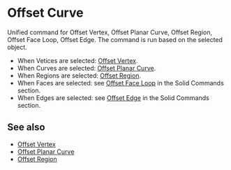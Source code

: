 
# Offset Curve

<Reference shortcut="O" command="Offset Curve" button="Right of Command Bar" />

Unified command for Offset Vertex, Offset Planar Curve, Offset Region, Offset Face Loop, Offset Edge. The command is run based on the selected object.
   - When Vetices are selected: [Offset Vertex](./offset-vertex).
   - When Curves are selected: [Offset Planar Curve](./offset-planar-curve).
   - When Regions are selected: [Offset Region](./offset-region).
   - When Faces are selected: see [Offset Face Loop](../solid/offset-face-loop) in the Solid Commands section.
   - When Edges are selected: see [Offset Edge](../solid/offset-edge) in the Solid Commands section.

## See also
- [Offset Vertex](./offset-vertex)
- [Offset Planar Curve](./offset-planar-curve)
- [Offset Region](./offset-region)